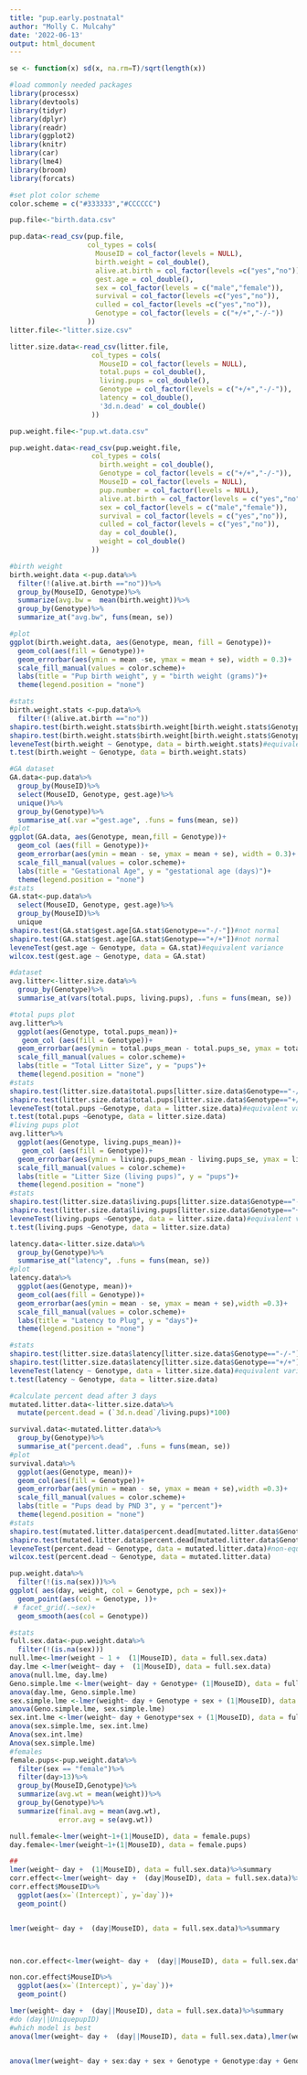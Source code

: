 ```yaml
---
title: "pup.early.postnatal"
author: "Molly C. Mulcahy"
date: '2022-06-13'
output: html_document
---
```


```r

se <- function(x) sd(x, na.rm=T)/sqrt(length(x))

#load commonly needed packages
library(processx)
library(devtools)
library(tidyr)
library(dplyr)
library(readr)
library(ggplot2)
library(knitr)
library(car)
library(lme4)
library(broom)
library(forcats)

#set plot color scheme
color.scheme = c("#333333","#CCCCCC")
```


```r
pup.file<-"birth.data.csv"

pup.data<-read_csv(pup.file,
                   col_types = cols(
                     MouseID = col_factor(levels = NULL),
                     birth.weight = col_double(),
                     alive.at.birth = col_factor(levels =c("yes","no")),
                     gest.age = col_double(),
                     sex = col_factor(levels = c("male","female")),
                     survival = col_factor(levels =c("yes","no")),
                     culled = col_factor(levels =c("yes","no")),
                     Genotype = col_factor(levels = c("+/+","-/-"))
                   ))
litter.file<-"litter.size.csv"

litter.size.data<-read_csv(litter.file,
                    col_types = cols(
                      MouseID = col_factor(levels = NULL),
                      total.pups = col_double(),
                      living.pups = col_double(),
                      Genotype = col_factor(levels = c("+/+","-/-")),
                      latency = col_double(),
                      '3d.n.dead' = col_double()
                    ))

pup.weight.file<-"pup.wt.data.csv"

pup.weight.data<-read_csv(pup.weight.file,
                    col_types = cols(
                      birth.weight = col_double(),
                      Genotype = col_factor(levels = c("+/+","-/-")),
                      MouseID = col_factor(levels = NULL),
                      pup.number = col_factor(levels = NULL),
                      alive.at.birth = col_factor(levels = c("yes","no")),
                      sex = col_factor(levels = c("male","female")),
                      survival = col_factor(levels = c("yes","no")),
                      culled = col_factor(levels = c("yes","no")),
                      day = col_double(),
                      weight = col_double()
                    ))
```


```r
#birth weight
birth.weight.data <-pup.data%>%
  filter(!(alive.at.birth =="no"))%>%
  group_by(MouseID, Genotype)%>%
  summarize(avg.bw =  mean(birth.weight))%>%
  group_by(Genotype)%>%
  summarize_at("avg.bw", funs(mean, se))

#plot
ggplot(birth.weight.data, aes(Genotype, mean, fill = Genotype))+
  geom_col(aes(fill = Genotype))+
  geom_errorbar(aes(ymin = mean -se, ymax = mean + se), width = 0.3)+
  scale_fill_manual(values = color.scheme)+
  labs(title = "Pup birth weight", y = "birth weight (grams)")+
  theme(legend.position = "none")

#stats
birth.weight.stats <-pup.data%>%
  filter(!(alive.at.birth =="no"))
shapiro.test(birth.weight.stats$birth.weight[birth.weight.stats$Genotype=="-/-"])#normal
shapiro.test(birth.weight.stats$birth.weight[birth.weight.stats$Genotype=="+/+"])#normal
leveneTest(birth.weight ~ Genotype, data = birth.weight.stats)#equivalent variance
t.test(birth.weight ~ Genotype, data = birth.weight.stats)
```


```r
#GA dataset 
GA.data<-pup.data%>%
  group_by(MouseID)%>%
  select(MouseID, Genotype, gest.age)%>%
  unique()%>%
  group_by(Genotype)%>%
  summarise_at(.var ="gest.age", .funs = funs(mean, se))
#plot
ggplot(GA.data, aes(Genotype, mean,fill = Genotype))+
  geom_col (aes(fill = Genotype))+
  geom_errorbar(aes(ymin = mean - se, ymax = mean + se), width = 0.3)+
  scale_fill_manual(values = color.scheme)+
  labs(title = "Gestational Age", y = "gestational age (days)")+
  theme(legend.position = "none")
#stats
GA.stat<-pup.data%>%
  select(MouseID, Genotype, gest.age)%>%
  group_by(MouseID)%>%
  unique
shapiro.test(GA.stat$gest.age[GA.stat$Genotype=="-/-"])#not normal
shapiro.test(GA.stat$gest.age[GA.stat$Genotype=="+/+"])#not normal
leveneTest(gest.age ~ Genotype, data = GA.stat)#equivalent variance
wilcox.test(gest.age ~ Genotype, data = GA.stat)
```


```r
#dataset
avg.litter<-litter.size.data%>%
  group_by(Genotype)%>%
  summarise_at(vars(total.pups, living.pups), .funs = funs(mean, se))

#total pups plot
avg.litter%>%
  ggplot(aes(Genotype, total.pups_mean))+
   geom_col (aes(fill = Genotype))+
  geom_errorbar(aes(ymin = total.pups_mean - total.pups_se, ymax = total.pups_mean + total.pups_se), width = 0.3)+
  scale_fill_manual(values = color.scheme)+
  labs(title = "Total Litter Size", y = "pups")+
  theme(legend.position = "none")
#stats
shapiro.test(litter.size.data$total.pups[litter.size.data$Genotype=="-/-"])#normal
shapiro.test(litter.size.data$total.pups[litter.size.data$Genotype=="+/+"])#normal
leveneTest(total.pups ~Genotype, data = litter.size.data)#equivalent variance
t.test(total.pups ~Genotype, data = litter.size.data)
#living pups plot
avg.litter%>%
  ggplot(aes(Genotype, living.pups_mean))+
   geom_col (aes(fill = Genotype))+
  geom_errorbar(aes(ymin = living.pups_mean - living.pups_se, ymax = living.pups_mean + living.pups_se), width = 0.3)+
  scale_fill_manual(values = color.scheme)+
  labs(title = "Litter Size (living pups)", y = "pups")+
  theme(legend.position = "none")
#stats
shapiro.test(litter.size.data$living.pups[litter.size.data$Genotype=="-/-"])#normal
shapiro.test(litter.size.data$living.pups[litter.size.data$Genotype=="+/+"])#normal
leveneTest(living.pups ~Genotype, data = litter.size.data)#equivalent variance
t.test(living.pups ~Genotype, data = litter.size.data)
```


```r
latency.data<-litter.size.data%>%
  group_by(Genotype)%>%
  summarise_at("latency", .funs = funs(mean, se))
#plot
latency.data%>%
  ggplot(aes(Genotype, mean))+
  geom_col(aes(fill = Genotype))+
  geom_errorbar(aes(ymin = mean - se, ymax = mean + se),width =0.3)+
  scale_fill_manual(values = color.scheme)+
  labs(title = "Latency to Plug", y = "days")+
  theme(legend.position = "none")

#stats
shapiro.test(litter.size.data$latency[litter.size.data$Genotype=="-/-"])#normal
shapiro.test(litter.size.data$latency[litter.size.data$Genotype=="+/+"])#normal
leveneTest(latency ~ Genotype, data = litter.size.data)#equivalent variance
t.test(latency ~ Genotype, data = litter.size.data)
```


```r
#calculate percent dead after 3 days
mutated.litter.data<-litter.size.data%>%
  mutate(percent.dead = (`3d.n.dead`/living.pups)*100)

survival.data<-mutated.litter.data%>%
  group_by(Genotype)%>%
  summarise_at("percent.dead", .funs = funs(mean, se))
#plot
survival.data%>%
  ggplot(aes(Genotype, mean))+
  geom_col(aes(fill = Genotype))+
  geom_errorbar(aes(ymin = mean - se, ymax = mean + se),width =0.3)+
  scale_fill_manual(values = color.scheme)+
  labs(title = "Pups dead by PND 3", y = "percent")+
  theme(legend.position = "none")
#stats
shapiro.test(mutated.litter.data$percent.dead[mutated.litter.data$Genotype=="-/-"])#not normal
shapiro.test(mutated.litter.data$percent.dead[mutated.litter.data$Genotype=="+/+"])#not normal
leveneTest(percent.dead ~ Genotype, data = mutated.litter.data)#non-equivalent variance
wilcox.test(percent.dead ~ Genotype, data = mutated.litter.data)
```


```r
pup.weight.data%>%
  filter(!(is.na(sex)))%>%
ggplot( aes(day, weight, col = Genotype, pch = sex))+
  geom_point(aes(col = Genotype, ))+
 # facet_grid(.~sex)+
  geom_smooth(aes(col = Genotype))

#stats
full.sex.data<-pup.weight.data%>%
  filter(!(is.na(sex)))
null.lme<-lmer(weight ~ 1 +  (1|MouseID), data = full.sex.data)
day.lme <-lmer(weight~ day +  (1|MouseID), data = full.sex.data)
anova(null.lme, day.lme)
Geno.simple.lme <-lmer(weight~ day + Genotype+ (1|MouseID), data = full.sex.data)
anova(day.lme, Geno.simple.lme)
sex.simple.lme <-lmer(weight~ day + Genotype + sex + (1|MouseID), data = full.sex.data)
anova(Geno.simple.lme, sex.simple.lme)
sex.int.lme <-lmer(weight~ day + Genotype*sex + (1|MouseID), data = full.sex.data)
anova(sex.simple.lme, sex.int.lme)
Anova(sex.int.lme)
Anova(sex.simple.lme)
#females
female.pups<-pup.weight.data%>%
  filter(sex == "female")%>%
  filter(day>13)%>%
  group_by(MouseID,Genotype)%>%
  summarize(avg.wt = mean(weight))%>%
  group_by(Genotype)%>%
  summarize(final.avg = mean(avg.wt),
            error.avg = se(avg.wt))

null.female<-lmer(weight~1+(1|MouseID), data = female.pups)
day.female<-lmer(weight~1+(1|MouseID), data = female.pups)

##
lmer(weight~ day +  (1|MouseID), data = full.sex.data)%>%summary
corr.effect<-lmer(weight~ day +  (day|MouseID), data = full.sex.data)%>%ranef#slope and intercept for each, presuming they are correlated
corr.effect$MouseID%>%
  ggplot(aes(x=`(Intercept)`, y=`day`))+
  geom_point()


lmer(weight~ day +  (day|MouseID), data = full.sex.data)%>%summary



non.cor.effect<-lmer(weight~ day +  (day||MouseID), data = full.sex.data)%>%ranef#group of pups have same slopes

non.cor.effect$MouseID%>%
  ggplot(aes(x=`(Intercept)`, y=`day`))+
  geom_point()

lmer(weight~ day +  (day||MouseID), data = full.sex.data)%>%summary
#do (day||UniquepupID)
#which model is best
anova(lmer(weight~ day +  (day||MouseID), data = full.sex.data),lmer(weight~ day +  (day|MouseID), data = full.sex.data))


anova(lmer(weight~ day + sex:day + sex + Genotype + Genotype:day + Genotype:sex:day+  (day||MouseID), data = full.sex.data),lmer(weight~ day + sex:day + sex  +  (day||MouseID), data = full.sex.data))
```
